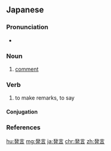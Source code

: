 ==Japanese==
{{ja-kanjitab|はつ|げん|yomi=o}}

===Pronunciation===
* {{ja-pron|はつげん|y=o|acc=0|acc_ref=NHK}}

===Noun===
{{ja-noun|はつげん|kyu=發言}}

# [[comment]]
#: {{ja-usex|'''発言'''を許します。|'''はつげん''' を ゆるします。|You are permitted to speak.}}
#: {{ja-usex|どうぞ、お発言下さい。|どうぞ、 お-はつげん ください。|Please do share your thoughts.}}

===Verb===
{{ja-verb-suru|はつげん|kyu=發言}}

# to make remarks, to say

====Conjugation====
{{ja-suru|はつげん}}

===References===
<references/>

[[hu:発言]]
[[mg:発言]]
[[ja:発言]]
[[chr:発言]]
[[zh:発言]]